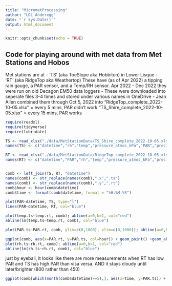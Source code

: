 ```yaml
---
title: "MicrometProcessing"
author: "LDL Anderegg"
date: "`r Sys.Date()`"
output: html_document
---
```


```r
knitr::opts_chunk$set(echo = TRUE)
```

## Code for playing around with met data from Met Stations and Hobos

Met stations are at 
- 'TS' (aka ToeSlope aka Hobbiton) in Lower Lisque
- 'RT' (aka RidgeTop aka Weathertop)
These have (as of Apr 2022) a tipping rain gauge, a PAR sensor, and a Temp/RH sensor.
Apr 2022 - Dec 2022 they were run on old Decagon EM50 data loggers
- These were downloaded into seperate files 3-4 times and stored under various names in OneDrive
- Jean Allen combined them through Oct 5, 2022 into 
"RidgeTop_complete_2022-10-05.xlsx" = every 5 mins, PAR didn't work
"TS_Shire_complete_2022-10-05.xlsx" = every 15 mins, PAR works






```r
require(readxl)
require(tidyverse)
require(lubridate)
```



```r
TS <- read_xlsx("./data/MetStationData/TS_Shire_complete_2022-10-05.xlsx",skip = 2)[,-c(7:8)]
names(TS) <- c("datetime","rh","temp","pressure_atmos_kPa","PAR","precip_mm")

RT <- read_xlsx("./data/MetStationData/RidgeTop_complete_2022-10-05.xlsx",skip = 2)[,-c(7:8)]
names(RT) <- c("datetime","PAR","rh","temp","pressure_atmos_kPa","precip_mm")


comb <- left_join(TS, RT, "datetime")
names(comb) <- str_replace(names(comb),".x",".ts")
names(comb) <- str_replace(names(comb),".y",".rt")
comb$hour <- hour(comb$datetime)
comb$time <- format(comb$datetime, format = "%H:%M:%S")
```

``` r
plot(PAR~datetime, TS, type="l")
lines(PAR~datetime, RT, col="blue")

plot(temp.ts~temp.rt, comb); abline(a=0,b=1, col="red")
abline(lm(temp.ts~temp.rt, comb), col="blue")

plot(PAR.ts~PAR.rt, comb, ylim=c(0,1000), xlim=c(0,1000)); abline(a=0,b=1, col="red", ylab=" Toe Slope PAR", xlab="Ridge Top PAR")

ggplot(comb, aes(x=PAR.rt, y=PAR.ts, col=hour)) + geom_point() +geom_abline(slope=1, intercept=-150) + geom_abline(slope=1, intercept=150) + geom_abline(slope=1, intercept=0, col="red") + xlim(c(0,1100)) + ylim(c(0,1100))
plot(rh.ts~rh.rt, comb); abline(a=0,b=1, col="red")
abline(lm(rh.ts~rh.rt, comb), col="blue")
```
just by eyeball, it looks like there are more measurements when RT has low PAR and TS has high PAR than visa versa. AND it stays cloudy until later/brighter (800 rather than 450)

``` r

ggplot(comb[which(month(comb$datetime)==5),], aes(x=time, y=PAR.ts)) + geom_point() + geom_point(aes(y=PAR.rt, col="blue"))
```